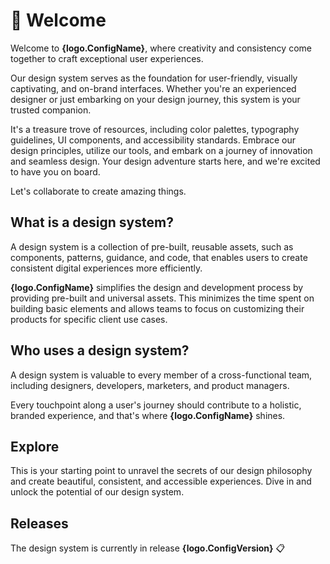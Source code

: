 
# 👋 Welcome

Welcome to **{logo.ConfigName}**, where creativity and consistency come together to craft exceptional user experiences.

Our design system serves as the foundation for user-friendly, visually captivating, and on-brand interfaces. Whether you're an experienced designer or just embarking on your design journey, this system is your trusted companion. 

It's a treasure trove of resources, including color palettes, typography guidelines, UI components, and accessibility standards. Embrace our design principles, utilize our tools, and embark on a journey of innovation and seamless design. Your design adventure starts here, and we're excited to have you on board. 

Let's collaborate to create amazing things.


## What is a design system?

A design system is a collection of pre-built, reusable assets, such as components, patterns, guidance, and code, that enables users to create consistent digital experiences more efficiently.

**{logo.ConfigName}** simplifies the design and development process by providing pre-built and universal assets. This minimizes the time spent on building basic elements and allows teams to focus on customizing their products for specific client use cases.


## Who uses a design system?

A design system is valuable to every member of a cross-functional team, including designers, developers, marketers, and product managers.

Every touchpoint along a user's journey should contribute to a holistic, branded experience, and that's where **{logo.ConfigName}** shines.


## Explore

This is your starting point to unravel the secrets of our design philosophy and create beautiful, consistent, and accessible experiences. Dive in and unlock the potential of our design system.

<Cards className="mt-8">
  <Card  title="🚀 Get Started" href="/documentation/get-started" />
  <Card  title="🌈 Brand" href="/documentation/brand" />
  <Card  title="🏠 Foundations" href="/documentation/foundations" />
  <Card  title="🔗 Tokens" href="/documentation/tokens" />
  <Card  title="❖ Components" href="/documentation/components" />
  <Card  title="✍️ Content" href="/documentation/content" />
  <Card  title="🛟 Resources" href="/documentation/resources" />
</Cards>


## Releases

The design system is currently in release **{logo.ConfigVersion}** 📋